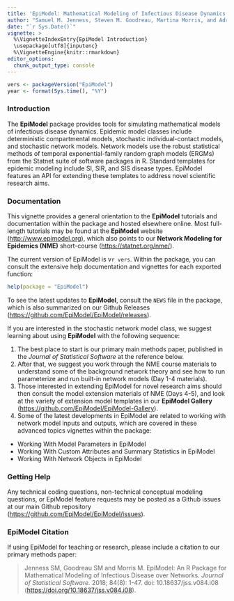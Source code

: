 ```yaml
---
title: 'EpiModel: Mathematical Modeling of Infectious Disease Dynamics'
author: "Samuel M. Jenness, Steven M. Goodreau, Martina Morris, and Adrien Le Guillou"
date: "`r Sys.Date()`"
vignette: >
  %\VignetteIndexEntry{EpiModel Introduction}
  \usepackage[utf8]{inputenc}
  %\VignetteEngine{knitr::rmarkdown}
editor_options: 
  chunk_output_type: console
---
```


```r
vers <- packageVersion("EpiModel")
year <- format(Sys.time(), "%Y")
```

### Introduction

The **EpiModel** package provides tools for simulating mathematical models of infectious disease dynamics. Epidemic model classes include deterministic compartmental models, stochastic individual-contact models, and stochastic network models. Network models use the robust statistical methods of temporal exponential-family random graph models (ERGMs) from the Statnet suite of software packages in R. Standard templates for epidemic modeling include SI, SIR, and SIS disease types. EpiModel features an API for extending these templates to address novel scientific research aims.

### Documentation

This vignette provides a general orientation to the **EpiModel** tutorials and documentation within the package and hosted elsewhere online. Most full-length tutorials may be found at the **EpiModel** website (<http://www.epimodel.org>), which also points to our **Network Modeling for Epidemics (NME)** short-course (<https://statnet.org/nme/>). 

The current version of EpiModel is v`r vers`. Within the package, you can consult the extensive help documentation and vignettes for each exported function:

```r
help(package = "EpiModel")
```

To see the latest updates to **EpiModel**, consult the `NEWS` file in the package, which is also summarized on our Github Releases (<https://github.com/EpiModel/EpiModel/releases>).

If you are interested in the stochastic network model class, we suggest learning about using **EpiModel** with the following sequence:

1. The best place to start is our primary main methods paper, published in the *Journal of Statistical Software* at the reference below. 
2. After that, we suggest you work through the NME course materials to understand some of the background network theory and see how to run parameterize and run built-in network models (Day 1-4 materials).
3. Those interested in extending EpiModel for novel research aims should then consult the model extension materials of NME (Days 4-5), and look at the variety of extension model templates in our **EpiModel Gallery** (<https://github.com/EpiModel/EpiModel-Gallery>).
4. Some of the latest developments in EpiModel are related to working with network model inputs and outputs, which are covered in these advanced topics vignettes within the package:

- Working With Model Parameters in EpiModel
- Working With Custom Attributes and Summary Statistics in EpiModel
- Working With Network Objects in EpiModel

### Getting Help

Any technical coding questions, non-technical conceptual modeling questions, or EpiModel feature requests may be posted as a Github issues at our main Github repository (<https://github.com/EpiModel/EpiModel/issues>).

### EpiModel Citation

If using EpiModel for teaching or research, please include a citation to our primary methods paper:

> Jenness SM, Goodreau SM and Morris M. EpiModel: An R Package for Mathematical Modeling of Infectious Disease over Networks. *Journal of Statistical Software.* 2018; 84(8): 1-47. doi: 10.18637/jss.v084.i08 (<https://doi.org/10.18637/jss.v084.i08>).
